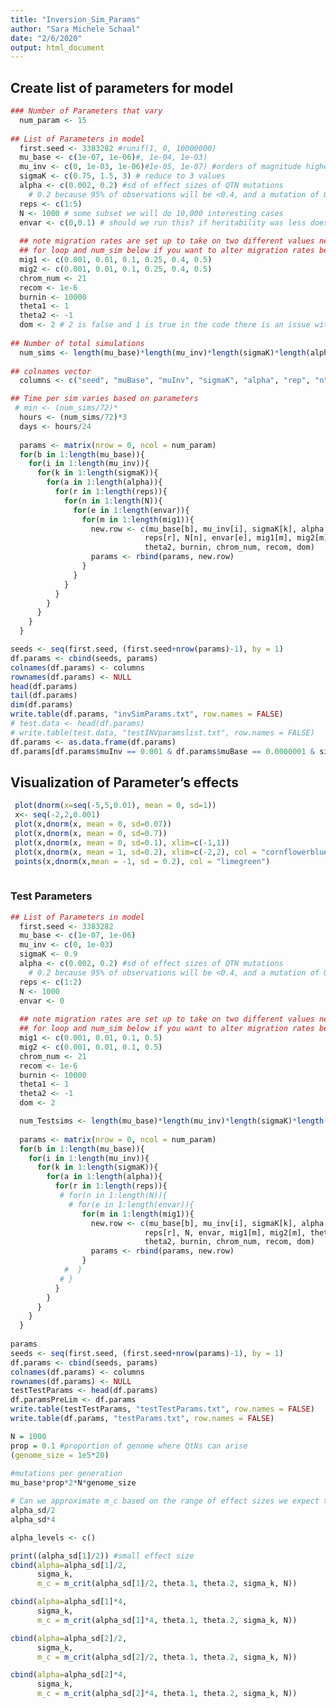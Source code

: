 ```yaml
---
title: "Inversion_Sim_Params"
author: "Sara Michele Schaal"
date: "2/6/2020"
output: html_document
---
```

## Create list of parameters for model
```r
### Number of Parameters that vary
  num_param <- 15
  
## List of Parameters in model
  first.seed <- 3383282 #runif(1, 0, 10000000)
  mu_base <- c(1e-07, 1e-06)#, 1e-04, 1e-03)
  mu_inv <- c(0, 1e-03, 1e-06)#1e-05, 1e-07) #orders of magnitude higher or lower than mu_base
  sigmaK <- c(0.75, 1.5, 3) # reduce to 3 values
  alpha <- c(0.002, 0.2) #sd of effect sizes of QTN mutations
    # 0.2 because 95% of observations will be <0.4, and a mutation of 0.5 in a homozygote will give 1.0 optimum
  reps <- c(1:5)
  N <- 1000 # some subset we will do 10,000 interesting cases
  envar <- c(0,0.1) # should we run this? if heritability was less does that impact do a subset! 
  
  ## note migration rates are set up to take on two different values need to edit 
  ## for loop and num_sim below if you want to alter migration rates between populations
  mig1 <- c(0.001, 0.01, 0.1, 0.25, 0.4, 0.5)
  mig2 <- c(0.001, 0.01, 0.1, 0.25, 0.4, 0.5)
  chrom_num <- 21
  recom <- 1e-6
  burnin <- 10000
  theta1 <- 1
  theta2 <- -1
  dom <- 2 # 2 is false and 1 is true in the code there is an issue with the letter F converting to FALSE
  
## Number of total simulations
  num_sims <- length(mu_base)*length(mu_inv)*length(sigmaK)*length(alpha)*length(reps)*length(N)*length(envar)*length(mig1)*length(recom)*length(burnin)*length(theta1)*length(theta2)*length(chrom_num)
  
## colnames vector
  columns <- c("seed", "muBase", "muInv", "sigmaK", "alpha", "rep", "n", "enVar", "mig1", "mig2", "theta1", "theta2", "burnin", "chromNum", "r", "dom")

## Time per sim varies based on parameters
 # min <- (num_sims/72)*
  hours <- (num_sims/72)*3
  days <- hours/24
  
  params <- matrix(nrow = 0, ncol = num_param)
  for(b in 1:length(mu_base)){
    for(i in 1:length(mu_inv)){
      for(k in 1:length(sigmaK)){
        for(a in 1:length(alpha)){
          for(r in 1:length(reps)){
            for(n in 1:length(N)){
              for(e in 1:length(envar)){
                for(m in 1:length(mig1)){
                  new.row <- c(mu_base[b], mu_inv[i], sigmaK[k], alpha[a],
                              reps[r], N[n], envar[e], mig1[m], mig2[m], theta1, 
                              theta2, burnin, chrom_num, recom, dom)
                  params <- rbind(params, new.row)
                }
              }
            }
          }
        }
      }
    }
  }

seeds <- seq(first.seed, (first.seed+nrow(params)-1), by = 1)
df.params <- cbind(seeds, params)
colnames(df.params) <- columns
rownames(df.params) <- NULL
head(df.params)
tail(df.params)
dim(df.params)
write.table(df.params, "invSimParams.txt", row.names = FALSE)
# test.data <- head(df.params)
# write.table(test.data, "testINVparamslist.txt", row.names = FALSE)
df.params <- as.data.frame(df.params)
df.params[df.params$muInv == 0.001 & df.params$muBase == 0.0000001 & sigmaK,]

```

## Visualization of Parameter's effects
```r

 plot(dnorm(x=seq(-5,5,0.01), mean = 0, sd=1))
 x<- seq(-2,2,0.001)
 plot(x,dnorm(x, mean = 0, sd=0.07))
 plot(x,dnorm(x, mean = 0, sd=0.7))
 plot(x,dnorm(x, mean = 0, sd=0.1), xlim=c(-1,1))
 plot(x,dnorm(x, mean = 1, sd=0.2), xlim=c(-2,2), col = "cornflowerblue")
 points(x,dnorm(x,mean = -1, sd = 0.2), col = "limegreen")
 

```

### Test Parameters
```r
## List of Parameters in model
  first.seed <- 3383282 
  mu_base <- c(1e-07, 1e-06)
  mu_inv <- c(0, 1e-03) 
  sigmaK <- 0.9 
  alpha <- c(0.002, 0.2) #sd of effect sizes of QTN mutations
    # 0.2 because 95% of observations will be <0.4, and a mutation of 0.5 in a homozygote will give 1.0 optimum
  reps <- c(1:2)
  N <- 1000 
  envar <- 0
  
  ## note migration rates are set up to take on two different values need to edit 
  ## for loop and num_sim below if you want to alter migration rates between populations
  mig1 <- c(0.001, 0.01, 0.1, 0.5)
  mig2 <- c(0.001, 0.01, 0.1, 0.5)
  chrom_num <- 21
  recom <- 1e-6
  burnin <- 10000
  theta1 <- 1
  theta2 <- -1
  dom <- 2

  num_Testsims <- length(mu_base)*length(mu_inv)*length(sigmaK)*length(alpha)*length(reps)*length(N)*length(envar)*length(mig1)*length(recom)*length(burnin)*length(theta1)*length(theta2)*length(chrom_num)
  
  params <- matrix(nrow = 0, ncol = num_param)
  for(b in 1:length(mu_base)){
    for(i in 1:length(mu_inv)){
      for(k in 1:length(sigmaK)){
        for(a in 1:length(alpha)){
          for(r in 1:length(reps)){
           # for(n in 1:length(N)){
             # for(e in 1:length(envar)){
                for(m in 1:length(mig1)){
                  new.row <- c(mu_base[b], mu_inv[i], sigmaK[k], alpha[a],
                              reps[r], N, envar, mig1[m], mig2[m], theta1, 
                              theta2, burnin, chrom_num, recom, dom)
                  params <- rbind(params, new.row)
                }
            #  }
           # }
          }
        }
      }
    }
  }
  
params
seeds <- seq(first.seed, (first.seed+nrow(params)-1), by = 1)
df.params <- cbind(seeds, params)
colnames(df.params) <- columns
rownames(df.params) <- NULL
testTestParams <- head(df.params)
df.paramsPreLim <- df.params
write.table(testTestParams, "testTestParams.txt", row.names = FALSE)
write.table(df.params, "testParams.txt", row.names = FALSE)

```




```r
N = 1000
prop = 0.1 #proportion of genome where QtNs can arise
(genome_size = 1e5*20)
  
#mutations per generation
mu_base*prop*2*N*genome_size

# Can we approximate m_c based on the range of effect sizes we expect to arise?
alpha_sd/2
alpha_sd*4

alpha_levels <- c()

print((alpha_sd[1]/2)) #small effect size
cbind(alpha=alpha_sd[1]/2, 
      sigma_k, 
      m_c = m_crit(alpha_sd[1]/2, theta.1, theta.2, sigma_k, N))

cbind(alpha=alpha_sd[1]*4, 
      sigma_k, 
      m_c = m_crit(alpha_sd[1]*4, theta.1, theta.2, sigma_k, N))

cbind(alpha=alpha_sd[2]/2, 
      sigma_k, 
      m_c = m_crit(alpha_sd[2]/2, theta.1, theta.2, sigma_k, N))

cbind(alpha=alpha_sd[2]*4, 
      sigma_k, 
      m_c = m_crit(alpha_sd[2]*4, theta.1, theta.2, sigma_k, N))
```
